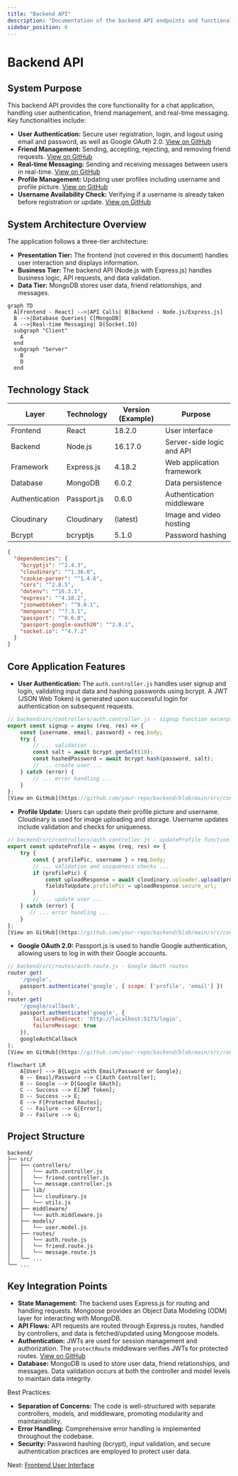 ```yaml
---
title: "Backend API"
description: "Documentation of the backend API endpoints and functionality."
sidebar_position: 6
---
```


# Backend API

<TOC />

## System Purpose

This backend API provides the core functionality for a chat application, handling user authentication, friend management, and real-time messaging.  Key functionalities include:

* **User Authentication:** Secure user registration, login, and logout using email and password, as well as Google OAuth 2.0.  [View on GitHub](https://github.com/your-repo/backend/blob/main/src/controllers/auth.controller.js)
* **Friend Management:** Sending, accepting, rejecting, and removing friend requests. [View on GitHub](https://github.com/your-repo/backend/blob/main/src/routes/friend.route.js)
* **Real-time Messaging:** Sending and receiving messages between users in real-time. [View on GitHub](https://github.com/your-repo/backend/blob/main/src/routes/message.route.js)
* **Profile Management:** Updating user profiles including username and profile picture. [View on GitHub](https://github.com/your-repo/backend/blob/main/src/controllers/auth.controller.js)
* **Username Availability Check:** Verifying if a username is already taken before registration or update. [View on GitHub](https://github.com/your-repo/backend/blob/main/src/controllers/auth.controller.js)


## System Architecture Overview

The application follows a three-tier architecture:

* **Presentation Tier:** The frontend (not covered in this document) handles user interaction and displays information.
* **Business Tier:** The backend API (Node.js with Express.js) handles business logic, API requests, and data validation.
* **Data Tier:** MongoDB stores user data, friend relationships, and messages.





```mermaid
graph TD
  A[Frontend - React] -->|API Calls| B[Backend - Node.js/Express.js]
  B -->|Database Queries| C[MongoDB]
  A -->|Real-time Messaging| D[Socket.IO]
  subgraph "Client"
    A
  end
  subgraph "Server"
    B
    D
  end
```



## Technology Stack

| Layer       | Technology          | Version (Example) | Purpose                                      |
|-------------|----------------------|--------------------|-------------------------------------------------|
| Frontend    | React                | 18.2.0             | User interface                                  |
| Backend     | Node.js              | 16.17.0            | Server-side logic and API                      |
| Framework   | Express.js           | 4.18.2             | Web application framework                      |
| Database    | MongoDB              | 6.0.2              | Data persistence                               |
| Authentication | Passport.js         | 0.6.0              | Authentication middleware                     |
| Cloudinary  | Cloudinary           | (latest)            | Image and video hosting                         |
| Bcrypt      | bcryptjs             | 5.1.0              | Password hashing                               |


```json
{
  "dependencies": {
    "bcryptjs": "^2.4.3",
    "cloudinary": "^1.36.0",
    "cookie-parser": "^1.4.6",
    "cors": "^2.8.5",
    "dotenv": "^16.3.1",
    "express": "^4.18.2",
    "jsonwebtoken": "^9.0.1",
    "mongoose": "^7.3.1",
    "passport": "^0.6.0",
    "passport-google-oauth20": "^2.0.1",
    "socket.io": "^4.7.2"
  }
}
```

## Core Application Features

* **User Authentication:**  The `auth.controller.js` handles user signup and login, validating input data and hashing passwords using bcrypt. A JWT (JSON Web Token) is generated upon successful login for authentication on subsequent requests.

```javascript
// backend/src/controllers/auth.controller.js - signup function excerpt
export const signup = async (req, res) => {
    const {username, email, password} = req.body;
    try {
        // ... validation ...
        const salt = await bcrypt.genSalt(10);
        const hashedPassword = await bcrypt.hash(password, salt);
        // ... create user ...
    } catch (error) {
        // ... error handling ...
    }
};
[View on GitHub](https://github.com/your-repo/backend/blob/main/src/controllers/auth.controller.js#L1-L80)
```

* **Profile Update:** Users can update their profile picture and username.  Cloudinary is used for image uploading and storage.  Username updates include validation and checks for uniqueness.

```javascript
// backend/src/controllers/auth.controller.js - updateProfile function excerpt
export const updateProfile = async (req, res) => {
    try {
        const { profilePic, username } = req.body;
        // ... validation and uniqueness checks ...
        if (profilePic) {
            const uploadResponse = await cloudinary.uploader.upload(profilePic);
            fieldsToUpdate.profilePic = uploadResponse.secure_url;
        }
        // ... update user ...
    } catch (error) {
       // ... error handling ...
    }
};
[View on GitHub](https://github.com/your-repo/backend/blob/main/src/controllers/auth.controller.js#L155-L230)
```


* **Google OAuth 2.0:**  Passport.js is used to handle Google authentication, allowing users to log in with their Google accounts.

```javascript
// backend/src/routes/auth.route.js - Google OAuth routes
router.get(
    '/google',
    passport.authenticate('google', { scope: ['profile', 'email'] })
);
router.get(
    '/google/callback',
    passport.authenticate('google', {
        failureRedirect: 'http://localhost:5173/login',
        failureMessage: true
    }),
    googleAuthCallback
);
[View on GitHub](https://github.com/your-repo/backend/blob/main/src/routes/auth.route.js#L26-L40)
```





```mermaid
flowchart LR
    A[User] --> B{Login with Email/Password or Google};
    B -- Email/Password --> C[Auth Controller];
    B -- Google --> D[Google OAuth];
    C -- Success --> E[JWT Token];
    D -- Success --> E;
    E --> F[Protected Routes];
    C -- Failure --> G[Error];
    D -- Failure --> G;
```



## Project Structure

```
backend/
├── src/
│   ├── controllers/
│   │   └── auth.controller.js
│   │   └── friend.controller.js
│   │   └── message.controller.js
│   ├── lib/
│   │   └── cloudinary.js
│   │   └── utils.js
│   ├── middleware/
│   │   └── auth.middleware.js
│   ├── models/
│   │   └── user.model.js
│   ├── routes/
│   │   └── auth.route.js
│   │   └── friend.route.js
│   │   └── message.route.js
│   └── ...
└── ...
```


## Key Integration Points

* **State Management:**  The backend uses Express.js for routing and handling requests.  Mongoose provides an Object Data Modeling (ODM) layer for interacting with MongoDB.
* **API Flows:**  API requests are routed through Express.js routes, handled by controllers, and data is fetched/updated using Mongoose models.
* **Authentication:** JWTs are used for session management and authorization.  The `protectRoute` middleware verifies JWTs for protected routes.  [View on GitHub](https://github.com/your-repo/backend/blob/main/src/middleware/auth.middleware.js)
* **Database:** MongoDB is used to store user data, friend relationships, and messages.  Data validation occurs at both the controller and model levels to maintain data integrity.

Best Practices:

* **Separation of Concerns:** The code is well-structured with separate controllers, models, and middleware, promoting modularity and maintainability.
* **Error Handling:** Comprehensive error handling is implemented throughout the codebase.
* **Security:** Password hashing (bcrypt), input validation, and secure authentication practices are employed to protect user data.

Next: [Frontend User Interface](./7_frontend-user-interface.mdx)